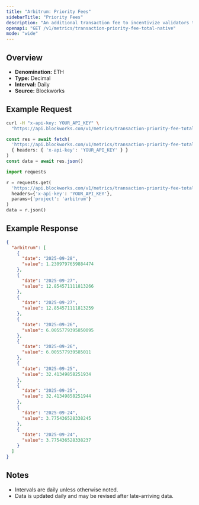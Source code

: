 ```yaml
---
title: "Arbitrum: Priority Fees"
sidebarTitle: "Priority Fees"
description: "An additional transaction fee to incentivize validators to prioritize and execute transactions."
openapi: "GET /v1/metrics/transaction-priority-fee-total-native"
mode: "wide"
---
```


## Overview

- **Denomination:** ETH
- **Type:** Decimal
- **Interval:** Daily
- **Source:** Blockworks

## Example Request

<CodeGroup>

```bash cURL
curl -H "x-api-key: YOUR_API_KEY" \
  "https://api.blockworks.com/v1/metrics/transaction-priority-fee-total-native?project=arbitrum"
```

```typescript TypeScript
const res = await fetch(
  'https://api.blockworks.com/v1/metrics/transaction-priority-fee-total-native?project=arbitrum',
  { headers: { 'x-api-key': 'YOUR_API_KEY' } }
)
const data = await res.json()
```

```python Python
import requests

r = requests.get(
  'https://api.blockworks.com/v1/metrics/transaction-priority-fee-total-native',
  headers={'x-api-key': 'YOUR_API_KEY'},
  params={'project': 'arbitrum'}
)
data = r.json()
```

</CodeGroup>

## Example Response

```json
{
  "arbitrum": [
    {
      "date": "2025-09-28",
      "value": 1.2309797659884474
    },
    {
      "date": "2025-09-27",
      "value": 12.854571111813266
    },
    {
      "date": "2025-09-27",
      "value": 12.854571111813259
    },
    {
      "date": "2025-09-26",
      "value": 6.0055779395850095
    },
    {
      "date": "2025-09-26",
      "value": 6.005577939585011
    },
    {
      "date": "2025-09-25",
      "value": 32.41349858251934
    },
    {
      "date": "2025-09-25",
      "value": 32.41349858251944
    },
    {
      "date": "2025-09-24",
      "value": 3.775436528338245
    },
    {
      "date": "2025-09-24",
      "value": 3.775436528338237
    }
  ]
}
```

## Notes
- Intervals are daily unless otherwise noted.
- Data is updated daily and may be revised after late-arriving data.